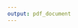 ```yaml
---
output: pdf_document
---
```


\begin{tabular}{ll}

A & Adenine \\

API & Application Programming Interface \\

\end{tabular}